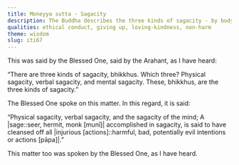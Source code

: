 ```yaml
---
title: Moneyya sutta - Sagacity
description: The Buddha describes the three kinds of sagacity - by body, speech and mind.
qualities: ethical conduct, giving up, loving-kindness, non-harm
theme: wisdom
slug: iti67
---
```


This was said by the Blessed One, said by the Arahant, as I have heard:

“There are three kinds of sagacity, bhikkhus. Which three? Physical sagacity, verbal sagacity, and mental sagacity. These, bhikkhus, are the three kinds of sagacity.”

The Blessed One spoke on this matter. In this regard, it is said:

“Physical sagacity, verbal sagacity,
and the sagacity of the mind;
A |sage::seer, hermit, monk [munī]| accomplished in sagacity,
is said to have cleansed off all |injurious [actions]::harmful, bad, potentially evil intentions or actions [pāpa]|.”

This matter too was spoken by the Blessed One, as I have heard.